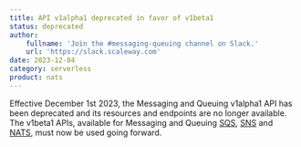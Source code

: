 ```yaml
---
title: API v1alpha1 deprecated in favor of v1beta1
status: deprecated
author:
    fullname: 'Join the #messaging-queuing channel on Slack.'
    url: 'https://slack.scaleway.com'
date: 2023-12-04
category: serverless
product: nats
---
```


Effective December 1st 2023, the Messaging and Queuing v1alpha1 API has been deprecated and its resources and endpoints are no longer available. The v1beta1 APIs, available for Messaging and Queuing [SQS](https://www.scaleway.com/en/developers/api/queues/sqs-api/), [SNS](https://www.scaleway.com/en/developers/api/topics-and-events/sns-api/) and [NATS](https://www.scaleway.com/en/developers/api/nats/nats-api/), must now be used going forward.

